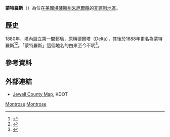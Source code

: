 {{noteTA
|1=zh-hans:县;zh-hk:縣;zh-tw:郡;
}}
{{Infobox settlement
|official_name = 蒙特羅斯
|native_name = Montrose
|settlement_type = [[非建制地區|非建制地區]] 
|nickname = 
|motto =
|pushpin_map=USA Kansas
|coordinates_region = US-KS
|subdivision_type = [[世界政區索引|國家]]
|subdivision_name = [[美国|美国]]
|subdivision_type1 = [[美國行政區劃|州]]
|subdivision_name1 = [[堪薩斯州|堪薩斯州]]
|subdivision_type2 = [[堪薩斯州行政區劃|縣]]
|subdivision_name2 = [[朱厄爾縣_(堪薩斯州)|朱厄爾縣]]
|unit_pref  =  
|area_footnotes = 
|area_magnitude = 
|area_total_km2 = 
|population_as_of = 
|population_footnotes = 
|population_total = 
|population_density_km2 = 
|timezone = 
|utc_offset = 
|timezone_DST = 
|utc_offset_DST = 
|elevation_footnotes = 
|elevation_m = 
|elevation_ft = 
|latd = 39 |latm = 47 |lats = 04 |latNS = N 
|longd = 98 |longm = 05 |longs = 16 |longEW = W 
|coordinates_display=%
|area_code =
|blank_name = [[地名信息系统|GNIS]] ID
|blank_info = 
|website = 
|footnotes = 
}}

'''蒙特羅斯'''（{{lang-en|'''Montrose'''}}）為位在[[美國|美國]][[堪薩斯州|堪薩斯州]][[朱厄爾縣_(堪薩斯州)|朱厄爾縣]]的[[非建制地區|非建制地區]]。

==歷史==
1880年，境內設立第一間郵局，原稱德爾塔（Delta），其後於1888年更名為蒙特羅斯<ref>{{cite web | url=http://www.kshs.org/geog/geog_postoffices/search/page:1/county:JW/sort:date_established/direction:asc | title=Kansas Post Offices, 1828-1961 | publisher=Kansas Historical Society | accessdate=11 June 2014}}</ref><ref>{{cite web | url=http://www.kshs.org/geog/geog_postoffices/search/page:2/county:JW/sort:date_established/direction:asc | title=Kansas Post Offices, 1828-1961, page 2 (archived) | publisher=Kansas Historical Society | accessdate=11 June 2014}}</ref>。「蒙特羅斯」這個地名的由來至今不明<ref>{{cite news | url=https://news.google.com/newspapers?id=LxclAAAAIBAJ&sjid=zxIGAAAAIBAJ&pg=3001%2C1243813 | title=Montrose memories | work=The Superior Express | date=Jan 25, 2007 | accessdate=18 October 2015 | pages=5B}}</ref>。

==參考資料==
{{Reflist}}

==外部連結==
* [http://www.ksdot.org/burtransplan/maps/county-pdf/jewell.PDF Jewell County Map], KDOT

{{朱厄爾縣 (堪薩斯州)}}

[[Category:朱厄爾縣非建制地區|Montrose]]
[[Category:堪薩斯州非建制地區|Montrose]]

{{Kansas-stub}}